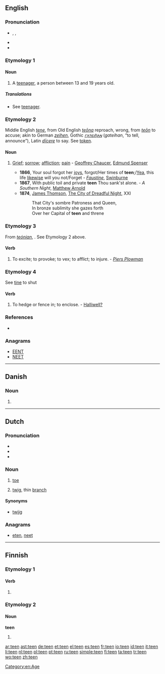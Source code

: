{{also|-teen}}
==English==

===Pronunciation===
* {{enPR|tēn}}, {{IPA|/tiːn/}}, {{SAMPA|/ti:n/}}
* {{rhymes|iːn}}
* {{audio|en-us-teen.ogg|Audio (US)}}

===Etymology 1===
{{back-form|teenager}}

====Noun====
{{en-noun}}

# A [[teenager]], a person between 13 and 19 years old.

=====Translations=====
* See [[teenager]].

===Etymology 2===
Middle English ''[[tene]]'', from Old English ''[[teona|teōna]]'' reproach, wrong, from ''[[teon|teōn]]'' to accuse; akin to German ''[[zeihen]]'', Gothic ''[[𐌲𐌰𐍄𐌴𐌹𐌷𐌰𐌽]]'' (''gateihan'', “to tell, announce”), Latin ''[[dicere|dīcere]]'' to say. See [[token]].

====Noun====
{{en-noun}}

# {{archaic}} [[grief|Grief]]; [[sorrow]]; [[affliction]]; [[pain]] - [[w:Geoffrey Chaucer|Geoffrey Chaucer]], [[w:Edmund Spenser|Edmund Spenser]]
#* '''1866''', Your soul forgot her [[joy]]s, forgot/Her times of '''teen''';/[[Yea]], this life [[likewise]] will you not/Forget - ''[[Wikisource:Faustine|Faustine]]'', [[w:Algernon Swinburne|Swinburne]]
#* '''1867''', With public toil and private '''teen''' Thou sank'st alone. - ''A Southern Night'', [[w:Matthew Arnold|Matthew Arnold]]
#* '''1874''', [[w:James Thomson (B.V.)|James Thomson]], [[w:City of Dreadful Night|The City of Dreadful Night]], XXI
#*: That City's sombre Patroness and Queen,
#*: In bronze sublimity she gazes forth
#*: Over her Capital of '''teen''' and threne

===Etymology 3===
From {{etyl|ang}} ''[[teónian]]'', {{term|tnan||to slander, vex}}. See Etymology 2 above.

====Verb====
{{en-verb}}

# {{transitive|obsolete}} To excite; to provoke; to vex; to afflict; to injure. - ''[[Piers Plowman]]''

===Etymology 4===
See [[tine]] to shut

====Verb====
{{en-verb}}

# {{transitive|obsolete|provincial}} To hedge or fence in; to enclose. - [[Halliwell?]]

===References===
* {{R:Webster 1913}}

===Anagrams===
* [[EENT#English|EENT]]
* [[NEET#English|NEET]]

[[Category:en:Age]]

----

==Danish==

===Noun===
{{infl|da|noun form|g=c}}

# {{form of|singular definite|te|lang=da}}

----

==Dutch==

===Pronunciation===
* {{rhymes|eːn|lang=nl}}
* {{audio|Nl-teen.ogg|audio}}
* {{IPA|/ˈteːn/|lang=nl}}

===Noun===
{{nl-noun|g=m|tenen|teentje}}

# {{anatomy|lang=nl}} [[toe]]
# [[twig]], thin [[branch]]

====Synonyms====
* {{sense|twig}} [[twijg]]

===Anagrams===
* [[eten#Dutch|eten]], [[neet#Dutch|neet]]

----

==Finnish==

===Etymology 1===

====Verb====
{{infl|fi}}

# {{fi-verb form of|pn=1s|tm=pres|tehdä}}

===Etymology 2===

====Noun====
'''teen'''

# {{fi-form of|tee|type=noun|case=genitive|pl=singular}}

[[ar:teen]]
[[ast:teen]]
[[de:teen]]
[[et:teen]]
[[el:teen]]
[[es:teen]]
[[fr:teen]]
[[io:teen]]
[[id:teen]]
[[it:teen]]
[[li:teen]]
[[nl:teen]]
[[pl:teen]]
[[pt:teen]]
[[ru:teen]]
[[simple:teen]]
[[fi:teen]]
[[ta:teen]]
[[tr:teen]]
[[wo:teen]]
[[zh:teen]]